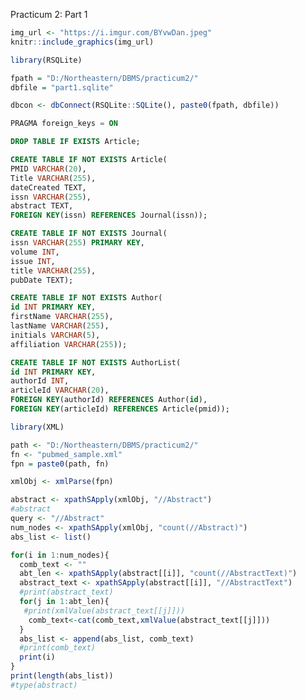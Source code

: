 Practicum 2:
Part 1
```r
img_url <- "https://i.imgur.com/BYvwDan.jpeg"
knitr::include_graphics(img_url)
```
```r
library(RSQLite)

fpath = "D:/Northeastern/DBMS/practicum2/"
dbfile = "part1.sqlite"

dbcon <- dbConnect(RSQLite::SQLite(), paste0(fpath, dbfile))
```
```sql
PRAGMA foreign_keys = ON
```
```sql
DROP TABLE IF EXISTS Article;
```

```sql
CREATE TABLE IF NOT EXISTS Article(
PMID VARCHAR(20), 
Title VARCHAR(255),
dateCreated TEXT,
issn VARCHAR(255),
abstract TEXT,
FOREIGN KEY(issn) REFERENCES Journal(issn));
```
```sql
CREATE TABLE IF NOT EXISTS Journal(
issn VARCHAR(255) PRIMARY KEY,
volume INT,
issue INT,
title VARCHAR(255),
pubDate TEXT);
```
```sql
CREATE TABLE IF NOT EXISTS Author(
id INT PRIMARY KEY,
firstName VARCHAR(255),
lastName VARCHAR(255),
initials VARCHAR(5),
affiliation VARCHAR(255));
```
```sql
CREATE TABLE IF NOT EXISTS AuthorList(
id INT PRIMARY KEY,
authorId INT,
articleId VARCHAR(20),
FOREIGN KEY(authorId) REFERENCES Author(id),
FOREIGN KEY(articleId) REFERENCES Article(pmid));
```
```r
library(XML)

path <- "D:/Northeastern/DBMS/practicum2/"
fn <- "pubmed_sample.xml"
fpn = paste0(path, fn)

xmlObj <- xmlParse(fpn)
```
```r
abstract <- xpathSApply(xmlObj, "//Abstract")
#abstract
query <- "//Abstract"
num_nodes <- xpathSApply(xmlObj, "count(//Abstract)")
abs_list <- list()

for(i in 1:num_nodes){
  comb_text <- ""
  abt_len <- xpathSApply(abstract[[i]], "count(//AbstractText)")
  abstract_text <- xpathSApply(abstract[[i]], "//AbstractText")
  #print(abstract_text)
  for(j in 1:abt_len){
   #print(xmlValue(abstract_text[[j]])) 
    comb_text<-cat(comb_text,xmlValue(abstract_text[[j]]))
  }
  abs_list <- append(abs_list, comb_text)
  #print(comb_text)
  print(i)
}
print(length(abs_list))
#type(abstract)
```

